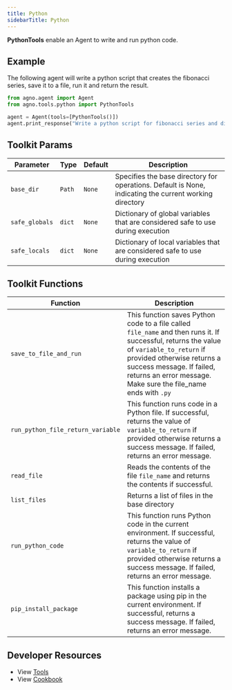 ```yaml
---
title: Python
sidebarTitle: Python
---
```


**PythonTools** enable an Agent to write and run python code.

## Example

The following agent will write a python script that creates the fibonacci series, save it to a file, run it and return the result.

```python cookbook/tools/python_tools.py
from agno.agent import Agent
from agno.tools.python import PythonTools

agent = Agent(tools=[PythonTools()])
agent.print_response("Write a python script for fibonacci series and display the result till the 10th number")
```

## Toolkit Params

| Parameter      | Type   | Default | Description                                                                                             |
| -------------- | ------ | ------- | ------------------------------------------------------------------------------------------------------- |
| `base_dir`     | `Path` | `None`  | Specifies the base directory for operations. Default is None, indicating the current working directory |
| `safe_globals` | `dict` | `None`  | Dictionary of global variables that are considered safe to use during execution                        |
| `safe_locals`  | `dict` | `None`  | Dictionary of local variables that are considered safe to use during execution                         |

## Toolkit Functions

| Function                          | Description                                                                                                                                                                                                                                                           |
| --------------------------------- | --------------------------------------------------------------------------------------------------------------------------------------------------------------------------------------------------------------------------------------------------------------------- |
| `save_to_file_and_run`            | This function saves Python code to a file called `file_name` and then runs it. If successful, returns the value of `variable_to_return` if provided otherwise returns a success message. If failed, returns an error message. Make sure the file_name ends with `.py` |
| `run_python_file_return_variable` | This function runs code in a Python file. If successful, returns the value of `variable_to_return` if provided otherwise returns a success message. If failed, returns an error message.                                                                              |
| `read_file`                       | Reads the contents of the file `file_name` and returns the contents if successful.                                                                                                                                                                                    |
| `list_files`                      | Returns a list of files in the base directory                                                                                                                                                                                                                         |
| `run_python_code`                 | This function runs Python code in the current environment. If successful, returns the value of `variable_to_return` if provided otherwise returns a success message. If failed, returns an error message.                                                             |
| `pip_install_package`             | This function installs a package using pip in the current environment. If successful, returns a success message. If failed, returns an error message.                                                                                                                 |

## Developer Resources

- View [Tools](https://github.com/agno-agi/agno/blob/main/libs/agno/agno/tools/python.py)
- View [Cookbook](https://github.com/agno-agi/agno/tree/v2.0/cookbook/tools/python_tools.py)
